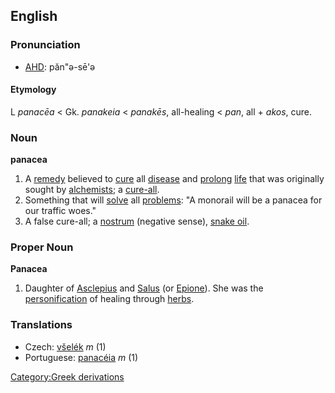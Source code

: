 ==English==
===Pronunciation===
*[[w:AHD|AHD]]: păn"ə-sē'ə
====Etymology====
L ''panacēa'' < Gk. ''panakeia'' < ''panakēs'', all-healing < ''pan'', all + ''akos'', cure.
===Noun===
'''panacea'''
#A [[remedy]] believed to [[cure]] all [[disease]] and [[prolong]] [[life]] that was originally sought by [[alchemists]]; a [[cure-all]].
#Something that will [[solve]] all [[problems]]: "A monorail will be a panacea for our traffic woes."
#A false cure-all; a [[nostrum]] (negative sense), [[snake oil]].
===Proper Noun===
'''Panacea'''
#Daughter of [[Asclepius]] and [[Salus]] (or [[Epione]]). She was the [[personification]] of healing through [[herb | herbs]].
=== Translations ===
*Czech: [[všelék]]  ''m'' (1)
*Portuguese: [[panacéia]]  ''m'' (1)
[[Category:Greek derivations]]